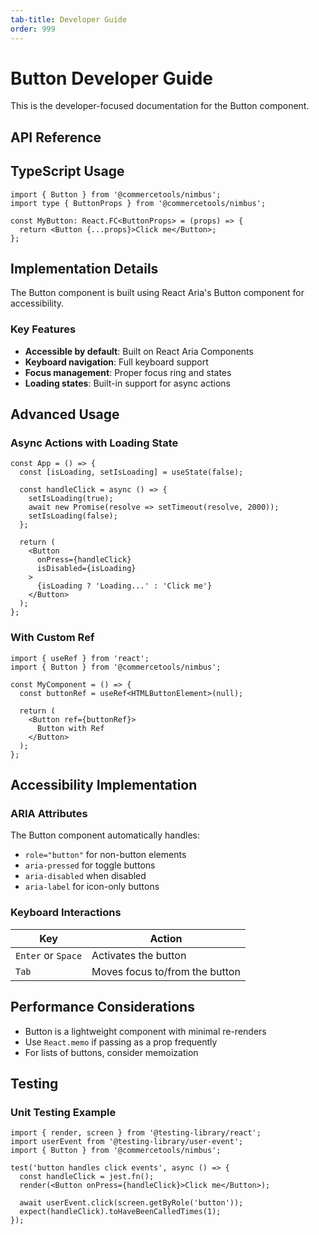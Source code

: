 ```yaml
---
tab-title: Developer Guide
order: 999
---
```


# Button Developer Guide

This is the developer-focused documentation for the Button component.

## API Reference

<PropsTable id="Button" />

## TypeScript Usage

```tsx
import { Button } from '@commercetools/nimbus';
import type { ButtonProps } from '@commercetools/nimbus';

const MyButton: React.FC<ButtonProps> = (props) => {
  return <Button {...props}>Click me</Button>;
};
```

## Implementation Details

The Button component is built using React Aria's Button component for accessibility.

### Key Features

- **Accessible by default**: Built on React Aria Components
- **Keyboard navigation**: Full keyboard support
- **Focus management**: Proper focus ring and states
- **Loading states**: Built-in support for async actions

## Advanced Usage

### Async Actions with Loading State

```jsx-live
const App = () => {
  const [isLoading, setIsLoading] = useState(false);

  const handleClick = async () => {
    setIsLoading(true);
    await new Promise(resolve => setTimeout(resolve, 2000));
    setIsLoading(false);
  };

  return (
    <Button
      onPress={handleClick}
      isDisabled={isLoading}
    >
      {isLoading ? 'Loading...' : 'Click me'}
    </Button>
  );
};
```

### With Custom Ref

```tsx
import { useRef } from 'react';
import { Button } from '@commercetools/nimbus';

const MyComponent = () => {
  const buttonRef = useRef<HTMLButtonElement>(null);

  return (
    <Button ref={buttonRef}>
      Button with Ref
    </Button>
  );
};
```

## Accessibility Implementation

### ARIA Attributes

The Button component automatically handles:

- `role="button"` for non-button elements
- `aria-pressed` for toggle buttons
- `aria-disabled` when disabled
- `aria-label` for icon-only buttons

### Keyboard Interactions

| Key | Action |
|-----|--------|
| `Enter` or `Space` | Activates the button |
| `Tab` | Moves focus to/from the button |

## Performance Considerations

- Button is a lightweight component with minimal re-renders
- Use `React.memo` if passing as a prop frequently
- For lists of buttons, consider memoization

## Testing

### Unit Testing Example

```tsx
import { render, screen } from '@testing-library/react';
import userEvent from '@testing-library/user-event';
import { Button } from '@commercetools/nimbus';

test('button handles click events', async () => {
  const handleClick = jest.fn();
  render(<Button onPress={handleClick}>Click me</Button>);

  await userEvent.click(screen.getByRole('button'));
  expect(handleClick).toHaveBeenCalledTimes(1);
});
```
